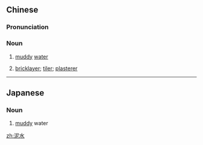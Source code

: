 ==Chinese==
{{zh-forms}}

===Pronunciation===
{{zh-pron
|m=níshuǐ
|c=nai4 seoi2
|h=pfs=nài-súi
|cat=n
}}

===Noun===
{{zh-noun}}

# [[muddy]] [[water]]
# {{lb|zh|literary}} [[bricklayer]]; [[tiler]]; [[plasterer]]

----

==Japanese==
{{ja-kanjitab|でい|すい|yomi=on}}

===Noun===
{{ja-noun|でいすい}}

# [[muddy]] water

[[zh:泥水]]
